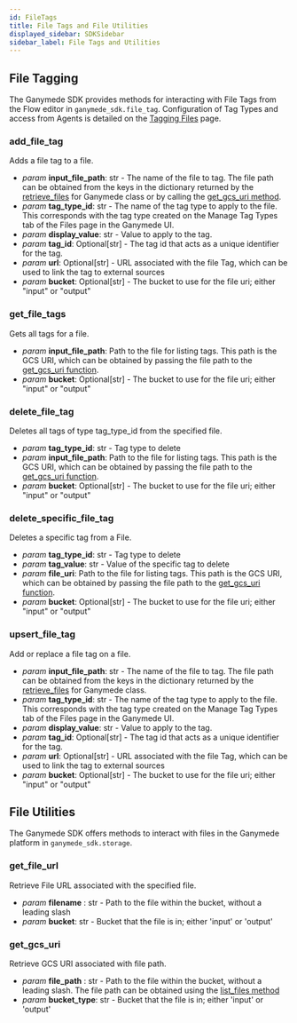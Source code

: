 ```yaml
---
id: FileTags
title: File Tags and File Utilities
displayed_sidebar: SDKSidebar
sidebar_label: File Tags and Utilities
---
```


## File Tagging

The Ganymede SDK provides methods for interacting with File Tags from the Flow editor in `ganymede_sdk.file_tag`.  Configuration of Tag Types and access from Agents is detailed on the [Tagging Files](../app/files/Tags) page.

### add_file_tag

Adds a file tag to a file.

- _param_ **input_file_path**: str - The name of the file to tag.  The file path can be obtained from the keys in the dictionary returned by the [retrieve_files](../sdk/GanymedeClass#method-retrieve_files) for Ganymede class or by calling the [get_gcs_uri method](#get_gcs_uri).
- _param_ **tag_type_id**: str - The name of the tag type to apply to the file.  This corresponds with the tag type created on the Manage Tag Types tab of the Files page in the Ganymede UI.
- _param_ **display_value**: str - Value to apply to the tag.
- _param_ **tag_id**: Optional[str] - The tag id that acts as a unique identifier for the tag. 
- _param_ **url**: Optional[str] - URL associated with the file Tag, which can be used to link the tag to external sources
- _param_ **bucket**: Optional[str] - The bucket to use for the file uri; either "input" or "output"

### get_file_tags

Gets all tags for a file.

- _param_ **input_file_path**: Path to the file for listing tags.  This path is the GCS URI, which can be obtained by passing the file path to the [get_gcs_uri function](#get_gcs_uri).
- _param_ **bucket**: Optional[str] - The bucket to use for the file uri; either "input" or "output"

### delete_file_tag

Deletes all tags of type tag_type_id from the specified file.

- _param_ **tag_type_id**: str - Tag type to delete
- _param_ **input_file_path**: Path to the file for listing tags.  This path is the GCS URI, which can be obtained by passing the file path to the [get_gcs_uri function](#get_gcs_uri).
- _param_ **bucket**: Optional[str] - The bucket to use for the file uri; either "input" or "output"

### delete_specific_file_tag

Deletes a specific tag from a File.

- _param_ **tag_type_id**: str - Tag type to delete
- _param_ **tag_value**: str - Value of the specific tag to delete
- _param_ **file_uri**: Path to the file for listing tags.  This path is the GCS URI, which can be obtained by passing the file path to the [get_gcs_uri function](#get_gcs_uri).
- _param_ **bucket**: Optional[str] - The bucket to use for the file uri; either "input" or "output"

### upsert_file_tag

Add or replace a file tag on a file.

- _param_ **input_file_path**: str - The name of the file to tag.  The file path can be obtained from the keys in the dictionary returned by the [retrieve_files](../sdk/GanymedeClass#method-retrieve_files) for Ganymede class.
- _param_ **tag_type_id**: str - The name of the tag type to apply to the file.  This corresponds with the tag type created on the Manage Tag Types tab of the Files page in the Ganymede UI.
- _param_ **display_value**: str - Value to apply to the tag.
- _param_ **tag_id**: Optional[str] - The tag id that acts as a unique identifier for the tag. 
- _param_ **url**: Optional[str] - URL associated with the file Tag, which can be used to link the tag to external sources
- _param_ **bucket**: Optional[str] - The bucket to use for the file uri; either "input" or "output"

## File Utilities

The Ganymede SDK offers methods to interact with files in the Ganymede platform in `ganymede_sdk.storage`.

### get_file_url

Retrieve File URL associated with the specified file.

- _param_ **filename** : str - Path to the file within the bucket, without a leading slash
- _param_ **bucket**: str - Bucket that the file is in; either 'input' or 'output'

### get_gcs_uri

Retrieve GCS URI associated with file path.

- _param_ **file_path** : str - Path to the file within the bucket, without a leading slash.  The file path can be obtained using the [list_files method](./GanymedeClass#method-list_files)
- _param_ **bucket_type**: str - Bucket that the file is in; either 'input' or 'output'
